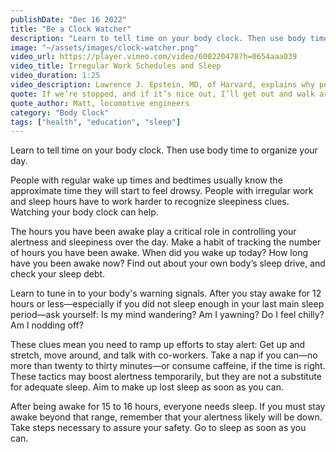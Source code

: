 ```yaml
---
publishDate: "Dec 16 2022"
title: "Be a Clock Watcher"
description: "Learn to tell time on your body clock. Then use body time to organize your day."
image: "~/assets/images/clock-watcher.png"
video_url: https://player.vimeo.com/video/600220478?h=0654aaa039
video_title: Irregular Work Schedules and Sleep
video_duration: 1:25
video_description: Lawrence J. Epstein, MD, of Harvard, explains why people who work irregular hours often have trouble with sleep.
quote: If we’re stopped, and if it’s nice out, I’ll get out and walk around little bit just as long as the conductor knows – hey I’m gonna be out here walking around for a few minutes, and get the blood flowing a little bit.
quote_author: Matt, locomotive engineers
category: "Body Clock"
tags: ["health", "education", "sleep"]
---
```


Learn to tell time on your body clock. Then use body time to organize your day.

People with regular wake up times and bedtimes usually know the approximate time they will start to feel drowsy. People with irregular work and sleep hours have to work harder to recognize sleepiness clues. Watching your body clock can help.

The hours you have been awake play a critical role in controlling your alertness and sleepiness over the day. Make a habit of tracking the number of hours you have been awake. When did you wake up today? How long have you been awake now? Find out about your own body’s sleep drive, and check your sleep debt.

Learn to tune in to your body's warning signals. After you stay awake for 12 hours or less—especially if you did not sleep enough in your last main sleep period—ask yourself: Is my mind wandering? Am I yawning? Do I feel chilly? Am I nodding off?

These clues mean you need to ramp up efforts to stay alert: Get up and stretch, move around, and talk with co-workers. Take a nap if you can—no more than twenty to thirty minutes—or consume caffeine, if the time is right. These tactics may boost alertness temporarily, but they are not a substitute for adequate sleep. Aim to make up lost sleep as soon as you can.

After being awake for 15 to 16 hours, everyone needs sleep. If you must stay awake beyond that range, remember that your alertness likely will be down. Take steps necessary to assure your safety. Go to sleep as soon as you can.